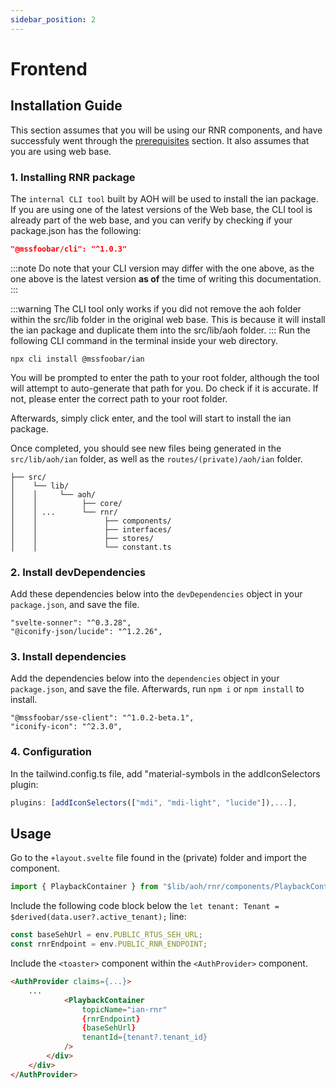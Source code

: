 ```yaml
---
sidebar_position: 2
---
```


# Frontend

## Installation Guide
This section assumes that you will be using our RNR components, and have successfuly went through the [prerequisites](./pre-requisites.mdx) section. It also assumes that you are using web base.

### 1. Installing RNR package
The `internal CLI tool` built by AOH will be used to install the ian package. If you are using one of the latest versions of the Web base, the CLI tool is already part of the web base, and you can verify by checking if your package.json has the following:
```package.json
"@mssfoobar/cli": "^1.0.3"
```

:::note
Do note that your CLI version may differ with the one above, as the one above is the latest version **as of** the time of writing this documentation.
:::

:::warning
The CLI tool only works if you did not remove the aoh folder within the src/lib folder in the original web base. This is because it will install the ian package and duplicate them into the src/lib/aoh folder.
:::
Run the following CLI command in the terminal inside your web directory.
```
npx cli install @mssfoobar/ian
```
You will be prompted to enter the path to your root folder, although the tool will attempt to auto-generate that path for you. Do check if it is accurate. If not, please enter the correct path to your root folder.

Afterwards, simply click enter, and the tool will start to install the ian package.

Once completed, you should see new files being generated in the `src/lib/aoh/ian` folder, as well as the `routes/(private)/aoh/ian` folder.

```
├── src/
│    └── lib/
│    │     └── aoh/
│    │          ├── core/
│    │ ...      └── rnr/
│    │               ├── components/
│    │               ├── interfaces/
│    │               ├── stores/
│    │               └── constant.ts
```

### 2. Install devDependencies
Add these dependencies below into the `devDependencies` object in your `package.json`, and save the file.
```npm
"svelte-sonner": "^0.3.28",
"@iconify-json/lucide": "^1.2.26",
```

### 3. Install dependencies
Add the dependencies below into the `dependencies` object in your `package.json`, and save the file. Afterwards, run `npm i` or `npm install` to install.

```npm
"@mssfoobar/sse-client": "^1.0.2-beta.1",
"iconify-icon": "^2.3.0",
```

### 4. Configuration
In the tailwind.config.ts file, add "material-symbols in the addIconSelectors plugin:

```ts
plugins: [addIconSelectors(["mdi", "mdi-light", "lucide"]),...],
```

## Usage
Go to the `+layout.svelte` file found in the (private) folder and import the component.
```js title="src/routes/(private)/+layout.svelte"
import { PlaybackContainer } from "$lib/aoh/rnr/components/PlaybackContainer/index.js";
```

Include the following code block below the `let tenant: Tenant = $derived(data.user?.active_tenant);` line:

```js title="src/routes/(private)/+layout.svelte" showLineNumbers
const baseSehUrl = env.PUBLIC_RTUS_SEH_URL;
const rnrEndpoint = env.PUBLIC_RNR_ENDPOINT;
```
Include the `<toaster>` component within the `<AuthProvider>` component.
```html title="src/routes/(private)/+layout.svelte"
<AuthProvider claims={...}>
    ...
			<PlaybackContainer
                topicName="ian-rnr"
                {rnrEndpoint}
                {baseSehUrl}
                tenantId={tenant?.tenant_id}
            />
		</div>
	</div>
</AuthProvider>
```